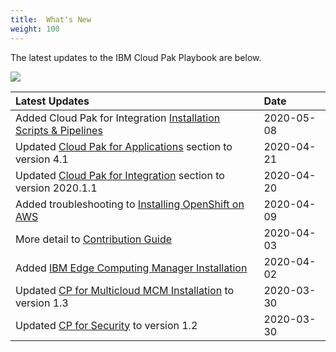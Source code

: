 ```yaml
---
title:  What's New
weight: 100
---
```


The latest updates to the IBM Cloud Pak 
Playbook are below.

![](/assets/playbook/Newspaper.jpg)

| Latest Updates | Date &nbsp; &nbsp; |
| :-------------- | :----------- |
| Added Cloud Pak for Integration [Installation Scripts & Pipelines](https://ocp42.cloudpak8s.io/integration/scripts) | 2020-05-08 |
| Updated [Cloud Pak for Applications](https://ocp42.cloudpak8s.io/apps/cp4a_overview/) section to version 4.1 | 2020-04-21 |
| Updated [Cloud Pak for Integration](https://ocp42.cloudpak8s.io/integration/cp4i-introduction/) section to version 2020.1.1 | 2020-04-20 |
| Added troubleshooting to [Installing OpenShift on AWS](https://ocp42.cloudpak8s.io/ocp/openshift4_aws/) | 2020-04-09 |
| More detail to [Contribution Guide](https://ocp42.cloudpak8s.io/contribute/) | 2020-04-03 |
| Added [IBM Edge Computing Manager Installation](../mcm/edge/) | 2020-04-02 |
| Updated [CP for Multicloud MCM Installation](../mcm/cp4mcm_mcm_install/) to version 1.3 | 2020-03-30 |
| Updated [CP for Security](../security/introduction/) to version 1.2 | 2020-03-30 |
